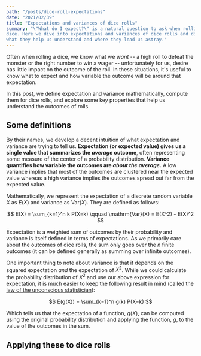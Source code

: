 ```yaml
---
path: "/posts/dice-roll-expectations"
date: "2021/02/39"
title: "Expectations and variances of dice rolls"
summary: "\"What do I expect?\" is a natural question to ask when rolling a
dice. Here we dive into expectations and variances of dice rolls and discuss
what they help us understand and where they lead us astray."
---
```



Often when rolling a dice, we know what we _want_ -- a high roll to defeat
the monster or the right number to win a wager -- unfortunately for us,
desire has little impact on the outcome of the roll. In these situations,
it's useful to know what to expect and how variable the outcome will be
around that expectation.

In this post, we define expectation and variance mathematically, compute 
them for dice rolls, and explore some key properties that help us 
understand the outcomes of rolls.

## Some definitions

By their names, we develop a decent intuition of what expectation and 
variance are trying to tell us. **Expectation (or expected value) gives us a
single value that summarizes the _average_ outcome**, often representing some
measure of the center of a probability distribution. **Variance quantifies how
variable the outcomes are _about the average_.** A low variance implies that
most of the outcomes are clustered near the expected value whereas a high 
variance implies the outcomes spread out far from the expected value.

Mathematically, we represent the expectation of a discrete random variable
$X$ as $E(X)$ and variance as $\mathrm{Var}(X)$. They are defined as follows:

$$
E(X) = \sum_{k=1}^n k P(X=k) \qquad \mathrm{Var}(X) = E(X^2) - E(X)^2
$$

Expectation is a weighted sum of outcomes by their probability and variance 
is itself defined in terms of expectations. As we primarily care about the 
outcomes of dice rolls, the sum only goes over the $n$ finite outcomes (it
can be defined generally as summing over infinite outcomes). 

One important thing to note about variance is that it depends on the squared
expectation _and_ the expectation of $X^2$. While we could calculate the
probability distribution of $X^2$ and use our above expression for
expectation, it is much easier to keep the following result in mind (called
the [law of the unconscious
statistician](https://en.wikipedia.org/wiki/Law_of_the_unconscious_statistician)):

$$
E(g(X)) = \sum_{k=1}^n g(k) P(X=k)
$$

Which tells us that the expectation of a function, $g(X)$, can be computed 
using the original probability distribution and applying the function, $g$,
to the value of the outcomes in the sum.

## Applying these to dice rolls


